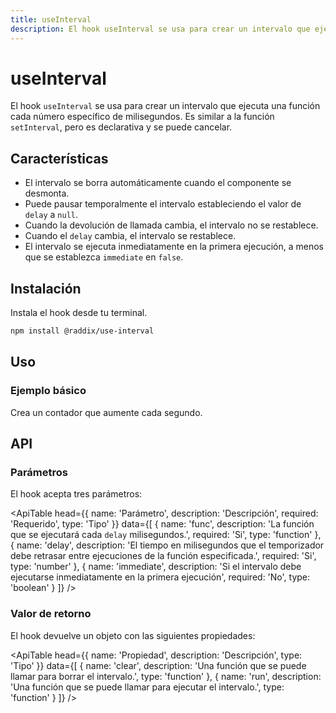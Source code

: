 ```yaml
---
title: useInterval
description: El hook useInterval se usa para crear un intervalo que ejecuta una función cada número específico de milisegundos. Es similar a la función setInterval, pero es declarativa y se puede cancelar.
---
```


# useInterval

El hook `useInterval` se usa para crear un intervalo que ejecuta una función cada número específico de milisegundos. Es similar a la función `setInterval`, pero es declarativa y se puede cancelar.

## Características

- El intervalo se borra automáticamente cuando el componente se desmonta.
- Puede pausar temporalmente el intervalo estableciendo el valor de `delay` a `null`.
- Cuando la devolución de llamada cambia, el intervalo no se restablece.
- Cuando el `delay` cambia, el intervalo se restablece.
- El intervalo se ejecuta inmediatamente en la primera ejecución, a menos que se establezca `immediate` en `false`.

## Instalación

Instala el hook desde tu terminal.

```bash
npm install @raddix/use-interval
```

## Uso

### Ejemplo básico

Crea un contador que aumente cada segundo.

<CodeBlock folder='use-interval' file='example1.tsx' />

## API

### Parámetros

El hook acepta tres parámetros:

<ApiTable
  head={{
    name: 'Parámetro',
    description: 'Descripción',
    required: 'Requerido',
    type: 'Tipo'
  }}
  data={[
    {
      name: 'func',
      description: 'La función que se ejecutará cada `delay` milisegundos.',
      required: 'Si',
      type: 'function'
    },
    {
      name: 'delay',
      description:
        'El tiempo en milisegundos que el temporizador debe retrasar entre ejecuciones de la función especificada.',
      required: 'Si',
      type: 'number'
    },
    {
      name: 'immediate',
      description:
        'Si el intervalo debe ejecutarse inmediatamente en la primera ejecución',
      required: 'No',
      type: 'boolean'
    }
  ]}
/>

### Valor de retorno

El hook devuelve un objeto con las siguientes propiedades:

<ApiTable
  head={{
    name: 'Propiedad',
    description: 'Descripción',
    type: 'Tipo'
  }}
  data={[
    {
      name: 'clear',
      description: 'Una función que se puede llamar para borrar el intervalo.',
      type: 'function'
    },
    {
      name: 'run',
      description:
        'Una función que se puede llamar para ejecutar el intervalo.',
      type: 'function'
    }
  ]}
/>
